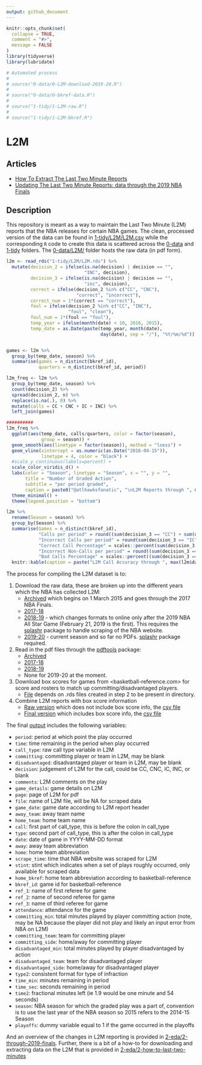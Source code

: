 ```yaml
---
output: github_document
---
```


<!-- README.md is generated from README.Rmd. Please edit README.Rmd for corrections file -->

```r
knitr::opts_chunk$set(
  collapse = TRUE,
  comment = "#>",
  message = FALSE
)
library(tidyverse)
library(lubridate)
```

```r
# Automated process
# 
# source("0-data/0-L2M-download-2019-20.R")
# 
# source("0-data/0-bkref-data.R")
# 
# source("1-tidy/1-L2M-raw.R")
# 
# source("1-tidy/1-L2M-bkref.R")
```

# L2M

## Articles

- [How To Extract The Last Two Minute Reports](2-eda/2-how-to-last-two-minutes)
- [Updating The Last Two Minute Reports: data through the 2019 NBA Finals]((2-eda/2-through-2019-finals))


## Description

This repository is meant as a way to maintain the Last Two Minute (L2M) reports that the NBA releases for certain NBA games. The clean, processed version of the data can be found in [1-tidy/L2M/L2M.csv](1-tidy/L2M/L2M.csv) while the corresponding `R` code to create this data is scattered across the [0-data](0-data) and [1-tidy](1-tidy) folders. The [0-data/L2M/](0-data/L2M/) folder hosts the raw data (in pdf form).

```r
l2m <- read_rds("1-tidy/L2M/L2M.rds") %>% 
  mutate(decision_2 = ifelse(is.na(decision) | decision == "",
                             "INC", decision),
         decision_3 = ifelse(is.na(decision) | decision == "",
                             "inc", decision),
         correct = ifelse(decision_2 %in% c("CC", "CNC"),
                          "correct", "incorrect"),
         correct_num = 1*(correct == "correct"),
         foul = ifelse(decision_2 %in% c("CC", "INC"),
                       "foul", "clean"),
         foul_num = 1*(foul == "foul"),
         temp_year = ifelse(month(date) < 10, 2016, 2015),
         temp_date = as.Date(paste(temp_year, month(date),
                                   day(date), sep = "/"), "%Y/%m/%d"))


games <- l2m %>% 
  group_by(temp_date, season) %>% 
  summarise(games = n_distinct(bkref_id),
            quarters = n_distinct(bkref_id, period))

l2m_freq <- l2m %>%
  group_by(temp_date, season) %>% 
  count(decision_2) %>% 
  spread(decision_2, n) %>% 
  replace(is.na(.), 0) %>% 
  mutate(calls = CC + CNC + IC + INC) %>% 
  left_join(games)

##########
l2m_freq %>% 
  ggplot(aes(temp_date, calls/quarters, color = factor(season),
             group = season)) +
  geom_smooth(aes(linetype = factor(season)), method = "loess") +
  geom_vline(xintercept = as.numeric(as.Date("2016-04-15")),
             linetype = 4, color = "black") +
  #scale_y_continuous(labels=percent) +
  scale_color_viridis_d() +
  labs(color = "Season", linetype = "Season", x = "", y = "",
       title = "Number of Graded Action",
       subtitle = "per period graded",
       caption = paste0("@atlhawksfanatic", "\nL2M Reports through ", max(l2m$date))) +
  theme_minimal() +
  theme(legend.position = "bottom")
```

```r
l2m %>%
  rename(Season = season) %>% 
  group_by(Season) %>%
  summarise(Games = n_distinct(bkref_id),
            "Calls per period" = round((sum(decision_3 == "CC") + sum(decision_3 == "IC")) / n_distinct(bkref_id, period), digits = 2),
            "Incorrect Calls per period" = round(sum(decision_3 == "IC") / n_distinct(bkref_id, period), digits = 2),
            "Correct Call Percentage" = scales::percent(sum(decision_3 == "CC") / (sum(decision_3 == "CC") + sum(decision_3 == "IC"))),
            "Incorrect Non-Calls per period" = round((sum(decision_3 == "INC") + sum(decision_3 == "inc")) / n_distinct(bkref_id, period), digits = 2),
            "Bad Calls Percentage" = scales::percent((sum(decision_3 == "IC") + sum(decision_3 == "INC") + sum(decision_3 == "inc")) / (sum(decision_3 == "CC") + sum(decision_3 == "IC") + sum(decision_3 == "INC") + sum(decision_3 == "inc")))) %>% 
  knitr::kable(caption = paste("L2M Call Accuracy through ", max(l2m$date)), align = "c")

```

The process for compiling the L2M dataset is to:

1. Download the raw data, these are broken up into the different years which the NBA has collected L2M:
    - [Archived](0-data/0-L2M-download-archive.R) which begins on 1 March 2015 and goes through the 2017 NBA Finals.
    - [2017-18](0-data/0-L2M-download-2017-18.R)
    - [2018-19](0-data/0-L2M-download-2018-19.R) - which changes formats to online only after the 2019 NBA All Star Game (February 21, 2019 is the first). This requires the [splashr](https://github.com/hrbrmstr/splashr) package to handle scraping of the NBA website.
    - [2019-20](0-data/0-L2M-download-2019-20.R) - current season and so far no PDFs. [splashr](https://github.com/hrbrmstr/splashr) package required.
2. Read in the pdf files through the [pdftools](https://github.com/ropensci/pdftools) package:
    - [Archived](0-data/0-L2M-pdftools-archive.R)
    - [2017-18](0-data/0-L2M-pdftools-2017-18.R)
    - [2018-19](0-data/0-L2M-pdftools-2018-19.R)
    - None for 2019-20 at the moment.
3. Download box scores for games from <basketball-reference.com> for score and rosters to match up committing/disadvantaged players.
    - [File](0-data/0-bkref-data.R) depends on .rds files created in step 2 to be present in directory.
4. Combine L2M reports with box score information
    - [Raw version](1-tidy/1-L2M-raw.R) which does not include box score info, the [csv file](1-tidy/L2M/L2M_raw.csv)
    - [Final version](1-tidy/1-L2M-bkref.R) which includes box score info, the [csv file](1-tidy/L2M/L2M.csv)

The final [output](1-tidy/L2M/L2M.csv) includes the following variables:

- `period`: period at which point the play occurred
- `time`: time remaining in the period when play occurred
- `call_type`: raw call type variable in L2M
- `committing`: committing player or team in L2M, may be blank
- `disadvantaged`: disadvantaged player or team in L2M, may be blank
- `decision`: judgement of L2M for the call, could be CC, CNC, IC, INC, or blank
- `comments`: L2M comments on the play
- `game_details`: game details on L2M
- `page`: page of L2M for pdf
- `file`: name of L2M file, will be NA for scraped data
- `game_date`: game date according to L2M report header
- `away_team`: away team name
- `home_team`: home team name
- `call`: first part of call_type, this is before the colon in call_type
- `type `: second part of call_type, this is after the colon in call_type
- `date`: date of game in YYYY-MM-DD format
- `away`: away team abbreviation
- `home`: home team abbreviation
- `scrape_time`: time that NBA website was scraped for L2M
- `stint`: stint which indicates when a set of plays roughly occurred, only available for scraped data
- `home_bkref`: home team abbreviation according to basketball-reference
- `bkref_id`: game id for basketball-reference
- `ref_1`: name of first referee for game
- `ref_2`: name of second referee for game
- `ref_3`: name of third referee for game
- `attendance`: attendance for the game
- `committing_min`: total minutes played by player committing action (note, may be NA because the player did not play and likely an input error from NBA on L2M)
- `committing_team`: team for committing player
- `committing_side`: home/away for committing player
- `disadvantaged_min`: total minutes played by player disadvantaged by action
- `disadvantaged_team`: team for disadvantaged player
- `disadvantaged_side`: home/away for disadvantaged player
- `type2`: consistent format for type of infraction
- `time_min`: minutes remaining in period
- `time_sec`: seconds remaining in period
- `time2`: fractional minutes left (ie 1.9 would be one minute and 54 seconds)
- `season`: NBA season for which the graded play was a part of, convention is to use the last year of the NBA season so 2015 refers to the 2014-15 Season
- `playoffs`: dummy variable equal to 1 if the game occurred in the playoffs

And an overview of the changes in L2M reporting is provided in [2-eda/2-through-2019-finals](2-eda/2-through-2019-finals). Further, there is a bit of a how-to for downloading and extracting data on the L2M that is provided in [2-eda/2-how-to-last-two-minutes](2-eda/2-how-to-last-two-minutes)